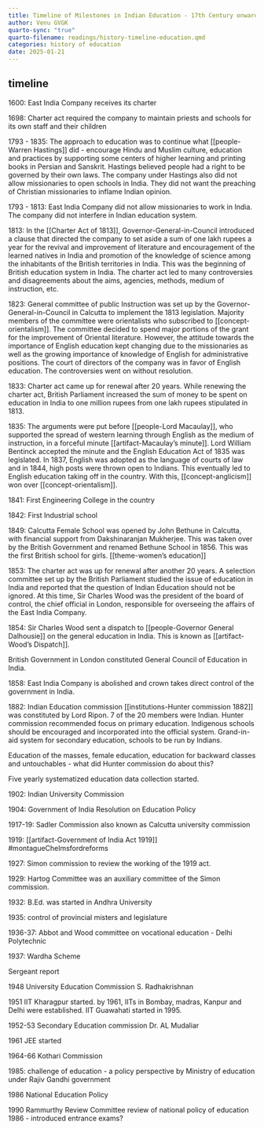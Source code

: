 ```yaml
---
title: Timeline of Milestones in Indian Education - 17th Century onwards
author: Venu GVGK
quarto-sync: "true"
quarto-filename: readings/history-timeline-education.qmd
categories: history of education
date: 2025-01-21
---
```

## timeline

1600: East India Company receives its charter

1698: Charter act required the company to maintain priests and schools for its own staff and their children

1793 - 1835: The approach to education was to continue what [[people-Warren Hastings]] did - encourage Hindu and Muslim culture, education and practices by supporting some centers of higher learning and printing books in Persian and Sanskrit. Hastings believed people had a right to be governed by their own laws. The company under Hastings also did not allow missionaries to open schools in India. They did not want the preaching of Christian missionaries to inflame Indian opinion.

1793 - 1813: East India Company did not allow missionaries to work in India. The company did not interfere in Indian education system.

1813: In the [[Charter Act of 1813]], Governor-General-in-Council introduced a clause that directed the company to set aside a sum of one lakh rupees a year for the revival and improvement of literature and encouragement of the learned natives in India and promotion of the knowledge of science among the inhabitants of the British territories in India. This was the beginning of British education system in India. The charter act led to many controversies and disagreements about the aims, agencies, methods, medium of instruction, etc.

1823: General committee of public Instruction was set up by the Governor-General-in-Council in Calcutta to implement the 1813 legislation. Majority members of the committee were orientalists who subscribed to [[concept-orientalism]]. The committee decided to spend major portions of the grant for the improvement of Oriental literature. However, the attitude towards the importance of English education kept changing due to the missionaries as well as the growing importance of knowledge of English for administrative positions. The court of directors of the company was in favor of English education. The controversies went on without resolution.

1833: Charter act came up for renewal after 20 years. While renewing the charter act, British Parliament increased the sum of money to be spent on education in India to one million rupees from one lakh rupees stipulated in 1813.

1835: The arguments were put before [[people-Lord Macaulay]], who supported the spread of western learning through English as the medium of instruction, in a forceful minute [[artifact-Macaulay's minute]]. Lord William Bentinck accepted the minute and the English Education Act of 1835 was legislated. In 1837, English was adopted as the language of courts of law and in 1844, high posts were thrown open to Indians. This eventually led to English education taking off in the country. With this, [[concept-anglicism]] won over [[concept-orientalism]]. 

1841: First Engineering College in the country

1842: First Industrial school

1849: Calcutta Female School was opened by John Bethune in Calcutta, with financial support from Dakshinaranjan Mukherjee. This was taken over by the British Government and renamed Bethune School in 1856. This was the first British school for girls. [[theme-women's education]]

1853: The charter act was up for renewal after another 20 years. A selection committee set up by the British Parliament studied the issue of education in India and reported that the question of Indian Education should not be ignored. At this time, Sir Charles Wood was the president of the board of control, the chief official in London, responsible for overseeing the affairs of the East India Company.

1854: Sir Charles Wood sent a dispatch to [[people-Governor General Dalhousie]] on the general education in India. This is known as [[artifact-Wood’s Dispatch]]. 

British Government in London constituted General Council of Education in India.

1858: East India Company is abolished and crown takes direct control of the government in India.

1882: Indian Education commission [[institutions-Hunter commission 1882]] was constituted by Lord Ripon. 7 of the 20 members were Indian. Hunter commission recommended focus on primary education. Indigenous schools should be encouraged and incorporated into the official system. Grand-in-aid system for secondary education, schools to be run by Indians.

Education of the masses, female education, education for backward classes and untouchables - what did Hunter commission do about this?

Five yearly systematized education data collection started.

1902: Indian University Commission

1904: Government of India Resolution on Education Policy

1917-19: Sadler Commission also known as Calcutta university commission

1919: [[artifact-Government of India Act 1919]] #montagueChelmsfordreforms 

1927: Simon commission to review the working of the 1919 act. 

1929: Hartog Committee was an auxiliary committee of the Simon commission.

1932: B.Ed. was started in Andhra University

1935: control of provincial misters and legislature

1936-37: Abbot and Wood committee on vocational education - Delhi Polytechnic

1937: Wardha Scheme

Sergeant report

1948 University Education Commission S. Radhakrishnan

1951 IIT Kharagpur started. by 1961, IITs in Bombay, madras, Kanpur and Delhi were established. IIT Guawahati started in 1995.

1952-53 Secondary Education commission Dr. AL Mudaliar

1961 JEE started

1964-66 Kothari Commission

1985: challenge of education - a policy perspective by Ministry of education under Rajiv Gandhi government

1986 National Education Policy

1990 Rammurthy Review Committee review of national policy of education 1986 - introduced entrance exams?